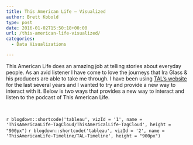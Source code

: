 ```yaml
---
title: This American Life – Visualized
author: Brett Kobold
type: post
date: 2016-01-02T15:50:18+00:00
url: /this-american-life-visualized/
categories:
  - Data Visualizations

---
```

This American Life does an amazing job at telling stories about everyday people. As an avid listener I have come to love the journeys that Ira Glass & his producers are able to take me through. I have been using [TAL&#8217;s website][1] for the last several years and I wanted to try and provide a new way to interact with it. Below is two ways that provides a new way to interact and listen to the podcast of This American Life.

</br>

`r blogdown::shortcode('tableau', vizId = '1', name = 'ThisAmericanLife-TagCloud/ThisAmericalLife-TagCloud', height = "900px")`
`r blogdown::shortcode('tableau', vizId = '2', name = 'ThisAmericanLife-Timeline/TAL-Timeline', height = "900px")`

 [1]: http://www.thisamericanlife.org